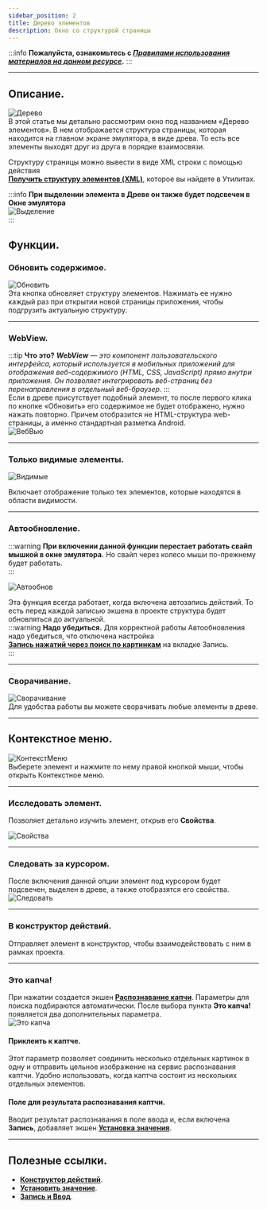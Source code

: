 ```yaml
---
sidebar_position: 2
title: Дерево элементов
description: Окно со структурой страницы
---
```

:::info **Пожалуйста, ознакомьтесь с [*Правилами использования материалов на данном ресурсе*](../../Disclaimer).**
:::
_______________________________________________  
## Описание.

![Дерево](./assets/ElementTree/ElementTree_pic1.png)  
В этой статье мы детально рассмотрим окно под названием «Дерево элементов». В нем отображается структура страницы, которая находится на главном экране эмулятора, в виде древа. То есть все элементы выходят друг из друга в порядке взаимосвязи.  

Структуру страницы можно вывести в виде XML строки с помощью действия  
[**Получить структуру элементов (XML)**](../../Android/ProLite/Utilities#получить-структуру-элементов-xml), которое вы найдете в Утилитах.  

:::info **При выделении элемента в Древе он также будет подсвечен в Окне эмулятора**  
![Выделение](./assets/ElementTree/ElementTree_pic2.png)  
::: 

## Функции.  
### Обновить содержимое.  
![Обновить](./assets/ElementTree/ElementTree_pic3.png)   
Эта кнопка обновляет структуру элементов. Нажимать ее нужно каждый раз при открытии новой страницы приложения, чтобы подгрузить актуальную структуру.  
_______________________________________________ 
### WebView.
:::tip **Что это?**
***WebView** — это компонент пользовательского интерфейса, который используется в мобильных приложений для отображения веб-содержимого (HTML, CSS, JavaScript) прямо внутри приложения. Он позволяет интегрировать веб-страниц без перенаправления в отдельный веб-браузер.* 
:::     
Если в древе присутствует подобный элемент, то после первого клика по кнопке «Обновить» его содержимое не будет отображено, нужно нажать повторно. Причем отобразится не HTML-структура web-страницы, а именно стандартная разметка Android.   
![ВебВью](./assets/ElementTree/ElementTree_pic4.png)
_______________________________________________ 
### Только видимые элементы.  
![Видимые](./assets/ElementTree/ElementTree_pic5.png)  

Включает отображение только тех элементов, которые находятся в области видимости.  
_______________________________________________   
### Автообновление.  
:::warning **При включении данной функции перестает работать свайп мышкой в окне эмулятора.** 
Но свайп через колесо мыши по-прежнему будет работать.  
:::   

![Автообнов](./assets/ElementTree/ElementTree_pic6.png)  

Эта функция всегда работает, когда включена автозапись действий. То есть перед каждой записью экшена в проекте структура будет обновляться до актуальной.  
:::warning **Надо убедиться.**
Для корректной работы Автообновления надо убедиться, что отключена настройка  
[**Запись нажатий через поиск по картинкам**](../../Settings/Record_and_InputMethods#запись-нажатий-через-поиск-по-картинкам) на вкладке Запись.  
:::   
_______________________________________________  
### Сворачивание.  
![Сворачивание](./assets/ElementTree/ElementTree_pic7.gif)  
Для удобства работы вы можете сворачивать любые элементы в древе.  
_______________________________________________  
## Контекстное меню.  
![КонтекстМеню](./assets/ElementTree/ElementTree_pic8.png)   
Выберете элемент и нажмите по нему правой кнопкой мыши, чтобы открыть Контекстное меню.
_______________________________________________    
### Исследовать элемент.  
Позволяет детально изучить элемент, открыв его **Свойства**.  

![Свойства](./assets/ElementTree/ElementTree_pic9.png)  
_______________________________________________    
### Следовать за курсором.  
После включения данной опции элемент под курсором будет подсвечен, выделен в древе, а также отобразятся его свойства.  
![Следовать](./assets/ElementTree/ElementTree_pic10.gif)  
_______________________________________________  
### В конструктор действий.  
Отправляет элемент в конструктор, чтобы взаимодействовать с ним в рамках проекта.  
_______________________________________________   
### Это капча!   
При нажатии создается экшен [**Распознавание капчи**](../../Android/ProLite/CaptchaSolving). Параметры для поиска подбираются автоматически. После выбора пункта **Это капча!** появляется два дополнительных параметра.  
![Это капча](./assets/ElementTree/ElementTree_pic11.png)  
#### Приклеить к каптче.  
Этот параметр позволяет соединить несколько отдельных картинок в одну и отправить цельное изображение на сервис распознавания каптчи. Удобно использовать, когда каптча состоит из нескольких отдельных элементов.  
#### Поле для результата распознавания каптчи.  
Вводит результат распознавания в поле ввода и, если включена **Запись**, добавляет экшен [**Установка значения**](../../Android/ProLite/SetValue).  
_______________________________________________
## Полезные ссылки.  
- [**Конструктор действий**](./ActionBuilder).  
- [**Установить значение**](../../Android/ProLite/SetValue).  
- [**Запись и Ввод**](../../Settings/Record_and_InputMethods).